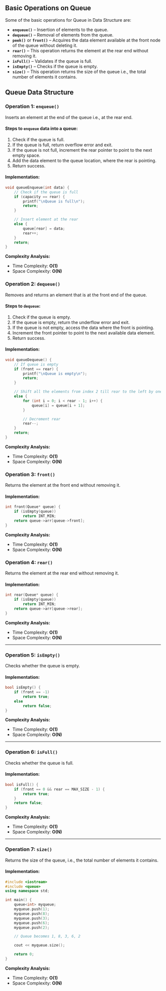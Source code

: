 ## Basic Operations on Queue

Some of the basic operations for Queue in Data Structure are:

- **`enqueue()`** – Insertion of elements to the queue.
- **`dequeue()`** – Removal of elements from the queue.
- **`peek()`** or **`front()`** – Acquires the data element available at the front node of the queue without deleting it.
- **`rear()`** – This operation returns the element at the rear end without removing it.
- **`isFull()`** – Validates if the queue is full.
- **`isEmpty()`** – Checks if the queue is empty.
- **`size()`** – This operation returns the size of the queue i.e., the total number of elements it contains.

## Queue Data Structure

### Operation 1: `enqueue()`

Inserts an element at the end of the queue i.e., at the rear end.

#### Steps to `enqueue` data into a queue:

1. Check if the queue is full.
2. If the queue is full, return overflow error and exit.
3. If the queue is not full, increment the rear pointer to point to the next empty space.
4. Add the data element to the queue location, where the rear is pointing.
5. Return success.

#### Implementation:

```c
void queueEnqueue(int data) {
    // Check if the queue is full
    if (capacity == rear) {
        printf("\nQueue is full\n");
        return;
    }

    // Insert element at the rear
    else {
        queue[rear] = data;
        rear++;
    }
    return;
}
```

**Complexity Analysis:**

- Time Complexity: **O(1)**
- Space Complexity: **O(N)**

### Operation 2: `dequeue()`

Removes and returns an element that is at the front end of the queue.

#### Steps to `dequeue`:

1. Check if the queue is empty.
2. If the queue is empty, return the underflow error and exit.
3. If the queue is not empty, access the data where the front is pointing.
4. Increment the front pointer to point to the next available data element.
5. Return success.

#### Implementation:

```c
void queueDequeue() {
    // If queue is empty
    if (front == rear) {
        printf("\nQueue is empty\n");
        return;
    }

    // Shift all the elements from index 2 till rear to the left by one
    else {
        for (int i = 0; i < rear - 1; i++) {
            queue[i] = queue[i + 1];
        }

        // Decrement rear
        rear--;
    }
    return;
}
```

**Complexity Analysis:**

- Time Complexity: **O(1)**
- Space Complexity: **O(N)**

### Operation 3: `front()`

Returns the element at the front end without removing it.

#### Implementation:

```c
int front(Queue* queue) {
    if (isEmpty(queue))
        return INT_MIN;
    return queue->arr[queue->front];
}
```

**Complexity Analysis:**

- Time Complexity: **O(1)**
- Space Complexity: **O(N)**

### Operation 4: `rear()`

Returns the element at the rear end without removing it.

#### Implementation:

```c
int rear(Queue* queue) {
    if (isEmpty(queue))
        return INT_MIN;
    return queue->arr[queue->rear];
}
```

**Complexity Analysis:**

- Time Complexity: **O(1)**
- Space Complexity: **O(N)**

---

### Operation 5: `isEmpty()`

Checks whether the queue is empty.

#### Implementation:

```c
bool isEmpty() {
    if (front == -1)
        return true;
    else
        return false;
}
```

**Complexity Analysis:**

- Time Complexity: **O(1)**
- Space Complexity: **O(N)**

---

### Operation 6: `isFull()`

Checks whether the queue is full.

#### Implementation:

```c
bool isFull() {
    if (front == 0 && rear == MAX_SIZE - 1) {
        return true;
    }
    return false;
}
```

**Complexity Analysis:**

- Time Complexity: **O(1)**
- Space Complexity: **O(N)**

---

### Operation 7: `size()`

Returns the size of the queue, i.e., the total number of elements it contains.

#### Implementation:

```cpp
#include <iostream>
#include <queue>
using namespace std;

int main() {
    queue<int> myqueue;
    myqueue.push(1);
    myqueue.push(8);
    myqueue.push(3);
    myqueue.push(6);
    myqueue.push(2);

    // Queue becomes 1, 8, 3, 6, 2

    cout << myqueue.size();

    return 0;
}
```

**Complexity Analysis:**

- Time Complexity: **O(1)**
- Space Complexity: **O(N)**
